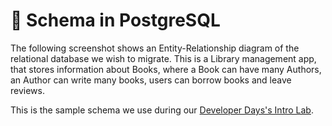 
# 📘 Schema in PostgreSQL

The following screenshot shows an Entity-Relationship diagram of the relational database we wish to migrate. This is a Library management app, that stores information about Books, where a Book can have many Authors, an Author can write many books, users can borrow books and leave reviews.

This is the sample schema we use during our [Developer Days's Intro Lab](https://mongodb-developer.github.io/intro-lab/docs/importing-data/intro).

<Screenshot url="https://www.mongodb.com/products/tools/relational-migrator" src="img/30-image-001.png" alt="Screenshot of the connect modal" />
